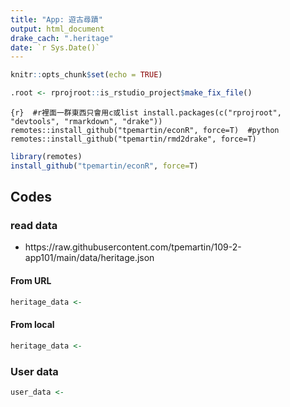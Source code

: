 ```yaml
---
title: "App: 遊古尋蹟"
output: html_document
drake_cach: ".heritage"
date: `r Sys.Date()`
---
```


```r
knitr::opts_chunk$set(echo = TRUE)
```

```r
.root <- rprojroot::is_rstudio_project$make_fix_file()
```

```{r}  #r裡面一群東西只會用c或list
install.packages(c("rprojroot", "devtools", "rmarkdown", "drake"))
remotes::install_github("tpemartin/econR", force=T)  #python 
remotes::install_github("tpemartin/rmd2drake", force=T)
```
```r
library(remotes)
install_github("tpemartin/econR", force=T)
```


## Codes

### read data

  * https://raw.githubusercontent.com/tpemartin/109-2-app101/main/data/heritage.json

#### From URL

```r
heritage_data <- 
```

#### From local

```r
heritage_data <- 
```

### User data

```r
user_data <- 
```


